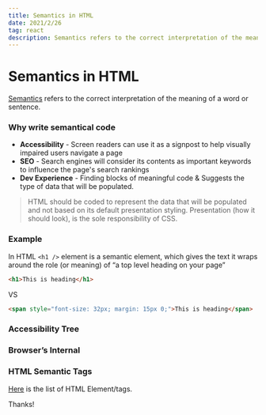 ```yaml
---
title: Semantics in HTML
date: 2021/2/26
tag: react
description: Semantics refers to the correct interpretation of the meaning of a word or sentence.
---
```


# Semantics in HTML

[Semantics](https://developer.mozilla.org/en-US/docs/Glossary/Semantics) refers to the correct interpretation of the meaning of a word or sentence.

### Why write semantical code

- **Accessibility** - Screen readers can use it as a signpost to help visually impaired users navigate a page
- **SEO** - Search engines will consider its contents as important keywords to influence the page's search rankings
- **Dev Experience** - Finding blocks of meaningful code & Suggests the type of data that will be populated.

> HTML should be coded to represent the data that will be populated and not based on its default presentation styling. Presentation (how it should look), is the sole responsibility of CSS.

### Example

In HTML `<h1 />` element is a semantic element, which gives the text it wraps around the role (or meaning) of “a top level heading on your page”

```html
<h1>This is heading</h1>
```

VS

```html
<span style="font-size: 32px; margin: 15px 0;">This is heading</span>
```

### Accessibility Tree

### Browser’s Internal

### HTML Semantic Tags

[Here](https://developer.mozilla.org/en-US/docs/Web/HTML/Element) is the list of HTML Element/tags.

Thanks!
